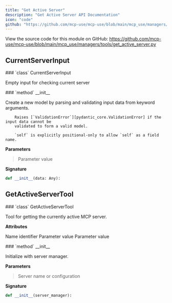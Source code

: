 ```yaml
---
title: "Get Active Server"
description: "Get Active Server API Documentation"
icon: "code"
github: "https://github.com/mcp-use/mcp-use/blob/main/mcp_use/managers/tools/get_active_server.py"
---
```


<Callout type="info" title="Source Code">
View the source code for this module on GitHub: <a href='https://github.com/mcp-use/mcp-use/blob/main/mcp_use/managers/tools/get_active_server.py' target='_blank' rel='noopener noreferrer'>https://github.com/mcp-use/mcp-use/blob/main/mcp_use/managers/tools/get_active_server.py</a>
</Callout>

## CurrentServerInput

<Card type="info" img="http://localhost:3000/gradient-generator/api/random?width=800&height=50">
### `class` CurrentServerInput

Empty input for checking current server

<Card type="info" img="http://localhost:3000/gradient-generator/api/random?width=800&height=50">
### `method` __init__

Create a new model by parsing and validating input data from keyword arguments.

        Raises [`ValidationError`][pydantic_core.ValidationError] if the input data cannot be
        validated to form a valid model.

        `self` is explicitly positional-only to allow `self` as a field name.

**Parameters**
><ParamField body="data" type="Any" required="True" >   Parameter value </ParamField>

**Signature**
```python wrap
def __init__(data: Any):
```

</Card>

</Card>

## GetActiveServerTool

<Card type="info" img="http://localhost:3000/gradient-generator/api/random?width=800&height=50">
### `class` GetActiveServerTool

Tool for getting the currently active MCP server.

**Attributes**
>
<ParamField body="name" type="ClassVar" required="True" >   Name identifier </ParamField>
<ParamField body="description" type="ClassVar" required="True" >   Parameter value </ParamField>
<ParamField body="args_schema" type="ClassVar" required="True" >   Parameter value </ParamField>

<Card type="info" img="http://localhost:3000/gradient-generator/api/random?width=800&height=50">
### `method` __init__

Initialize with server manager.

**Parameters**
><ParamField body="server_manager" required="True" >   Server name or configuration </ParamField>

**Signature**
```python wrap
def __init__(server_manager):
```

</Card>

</Card>
